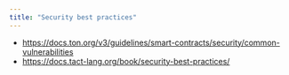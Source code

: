 ```yaml
---
title: "Security best practices"
---
```


- https://docs.ton.org/v3/guidelines/smart-contracts/security/common-vulnerabilities
- https://docs.tact-lang.org/book/security-best-practices/
